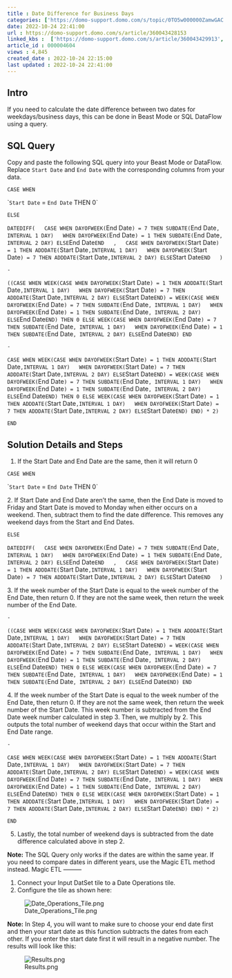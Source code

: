 ```yaml
---
title : Date Difference for Business Days
categories: ['https://domo-support.domo.com/s/topic/0TO5w000000ZamwGAC']
date: 2022-10-24 22:41:00
url : https://domo-support.domo.com/s/article/360043428153
linked_kbs :  ['https://domo-support.domo.com/s/article/360043429913', 'https://domo-support.domo.com/s/article/360043429953', 'https://domo-support.domo.com/s/article/360043428153', 'https://domo-support.domo.com/s/article/360043429933', 'https://domo-support.domo.com/s/article/360043429693', 'https://domo-support.domo.com/s/topic/0TO5w000000ZamwGAC', 'https://domo-support.domo.com/s/article/360042925494', 'https://domo-support.domo.com/s/knowledge-base']
article_id : 000004604
views : 4,845
created_date : 2022-10-24 22:15:00
last updated : 2022-10-24 22:41:00
---
```




Intro
-----


If you need to calculate the date difference between two dates for weekdays/business days, this can be done in Beast Mode or SQL DataFlow using a query.


SQL Query
---------


Copy and paste the following SQL query into your Beast Mode or DataFlow. Replace `Start Date` and `End Date` with the corresponding columns from your data.


`CASE WHEN`


``Start Date` = `End Date` THEN 0`


`ELSE`


`DATEDIFF(  
CASE WHEN DAYOFWEEK(`End Date`) = 7 THEN SUBDATE(`End Date`, INTERVAL 1 DAY)  
WHEN DAYOFWEEK(`End Date`) = 1 THEN SUBDATE(`End Date`, INTERVAL 2 DAY) ELSE `End Date` END  
,  
CASE WHEN DAYOFWEEK(`Start Date`) = 1 THEN ADDDATE(`Start Date`,INTERVAL 1 DAY)  
WHEN DAYOFWEEK(`Start Date`) = 7 THEN ADDDATE(`Start Date`,INTERVAL 2 DAY) ELSE `Start Date` END  
)`


`-`


`((CASE WHEN WEEK(CASE WHEN DAYOFWEEK(`Start Date`) = 1 THEN ADDDATE(`Start Date`,INTERVAL 1 DAY)  
WHEN DAYOFWEEK(`Start Date`) = 7 THEN ADDDATE(`Start Date`,INTERVAL 2 DAY) ELSE `Start Date` END) = WEEK(CASE WHEN DAYOFWEEK(`End Date`) = 7 THEN SUBDATE(`End Date`, INTERVAL 1 DAY)  
WHEN DAYOFWEEK(`End Date`) = 1 THEN SUBDATE(`End Date`, INTERVAL 2 DAY) ELSE `End Date` END) THEN 0 ELSE WEEK(CASE WHEN DAYOFWEEK(`End Date`) = 7 THEN SUBDATE(`End Date`, INTERVAL 1 DAY)  
WHEN DAYOFWEEK(`End Date`) = 1 THEN SUBDATE(`End Date`, INTERVAL 2 DAY) ELSE `End Date` END) END`


  
`-`


`CASE WHEN WEEK(CASE WHEN DAYOFWEEK(`Start Date`) = 1 THEN ADDDATE(`Start Date`,INTERVAL 1 DAY)  
WHEN DAYOFWEEK(`Start Date`) = 7 THEN ADDDATE(`Start Date`,INTERVAL 2 DAY) ELSE `Start Date` END) = WEEK(CASE WHEN DAYOFWEEK(`End Date`) = 7 THEN SUBDATE(`End Date`, INTERVAL 1 DAY)  
WHEN DAYOFWEEK(`End Date`) = 1 THEN SUBDATE(`End Date`, INTERVAL 2 DAY) ELSE `End Date` END) THEN 0 ELSE WEEK(CASE WHEN DAYOFWEEK(`Start Date`) = 1 THEN ADDDATE(`Start Date`,INTERVAL 1 DAY)  
WHEN DAYOFWEEK(`Start Date`) = 7 THEN ADDDATE(`Start Date`,INTERVAL 2 DAY) ELSE `Start Date` END) END) * 2)`


`END`


Solution Details and Steps
--------------------------


1. If the Start Date and End Date are the same, then it will return 0


`CASE WHEN`


``Start Date` = `End Date` THEN 0`


2. If Start Date and End Date aren't the same, then the End Date is moved to Friday and Start Date is moved to Monday when either occurs on a weekend. Then, subtract them to find the date difference. This removes any weekend days from the Start and End Dates.


`ELSE`


`DATEDIFF(  
CASE WHEN DAYOFWEEK(`End Date`) = 7 THEN SUBDATE(`End Date`, INTERVAL 1 DAY)  
WHEN DAYOFWEEK(`End Date`) = 1 THEN SUBDATE(`End Date`, INTERVAL 2 DAY) ELSE `End Date` END  
,  
CASE WHEN DAYOFWEEK(`Start Date`) = 1 THEN ADDDATE(`Start Date`,INTERVAL 1 DAY)  
WHEN DAYOFWEEK(`Start Date`) = 7 THEN ADDDATE(`Start Date`,INTERVAL 2 DAY) ELSE `Start Date` END  
)`


3. If the week number of the Start Date is equal to the week number of the End Date, then return 0. If they are not the same week, then return the week number of the End Date.


`-`


`((CASE WHEN WEEK(CASE WHEN DAYOFWEEK(`Start Date`) = 1 THEN ADDDATE(`Start Date`,INTERVAL 1 DAY)  
WHEN DAYOFWEEK(`Start Date`) = 7 THEN ADDDATE(`Start Date`,INTERVAL 2 DAY) ELSE `Start Date` END) = WEEK(CASE WHEN DAYOFWEEK(`End Date`) = 7 THEN SUBDATE(`End Date`, INTERVAL 1 DAY)  
WHEN DAYOFWEEK(`End Date`) = 1 THEN SUBDATE(`End Date`, INTERVAL 2 DAY) ELSE `End Date` END) THEN 0 ELSE WEEK(CASE WHEN DAYOFWEEK(`End Date`) = 7 THEN SUBDATE(`End Date`, INTERVAL 1 DAY)  
WHEN DAYOFWEEK(`End Date`) = 1 THEN SUBDATE(`End Date`, INTERVAL 2 DAY) ELSE `End Date` END) END`


4. If the week number of the Start Date is equal to the week number of the End Date, then return 0. If they are not the same week, then return the week number of the Start Date. This week number is subtracted from the End Date week number calculated in step 3. Then, we multiply by 2. This outputs the total number of weekend days that occur within the Start and End Date range.


`-`


`CASE WHEN WEEK(CASE WHEN DAYOFWEEK(`Start Date`) = 1 THEN ADDDATE(`Start Date`,INTERVAL 1 DAY)  
WHEN DAYOFWEEK(`Start Date`) = 7 THEN ADDDATE(`Start Date`,INTERVAL 2 DAY) ELSE `Start Date` END) = WEEK(CASE WHEN DAYOFWEEK(`End Date`) = 7 THEN SUBDATE(`End Date`, INTERVAL 1 DAY)  
WHEN DAYOFWEEK(`End Date`) = 1 THEN SUBDATE(`End Date`, INTERVAL 2 DAY) ELSE `End Date` END) THEN 0 ELSE WEEK(CASE WHEN DAYOFWEEK(`Start Date`) = 1 THEN ADDDATE(`Start Date`,INTERVAL 1 DAY)  
WHEN DAYOFWEEK(`Start Date`) = 7 THEN ADDDATE(`Start Date`,INTERVAL 2 DAY) ELSE `Start Date` END) END) * 2)`


`END`


5. Lastly, the total number of weekend days is subtracted from the date difference calculated above in step 2.


**Note:** The SQL Query only works if the dates are within the same year. If you need to compare dates in different years, use the Magic ETL method instead.
Magic ETL
---------


1. Connect your Input DatSet tile to a Date Operations tile.
2. Configure the tile as shown here:  
  
![Date_Operations_Tile.png](Date_Operations_Tile.png)


**Note:** In Step 4, you will want to make sure to choose your end date first and then your start date as this function subtracts the dates from each other. If you enter the start date first it will result in a negative number.
The results will look like this:  
  
![Results.png](Results.png)